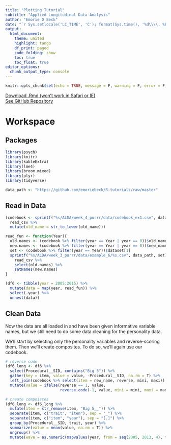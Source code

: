 ```yaml
---
title: "Plotting Tutorial"
subtitle: "Applied Longitudinal Data Analysis"
author: "Emorie D Beck"
date: "`r Sys.setlocale('LC_TIME', 'C'); format(Sys.time(), '%d\\\\. %B %Y')`"
output:
  html_document:
    theme: united
    highlight: tango
    df_print: paged
    code_folding: show
    toc: true
    toc_float: true
editor_options: 
  chunk_output_type: console
---
```


```r
knitr::opts_chunk$set(echo = TRUE, message = F, warning = F, error = F)
```

<a href="https://raw.githubusercontent.com/emoriebeck/R-tutorials/master/ALDA/week_4_plotting/week_4_plotting.Rmd" download>Download .Rmd (won't work in Safari or IE)</a>  
<a href="https://github.com/emoriebeck/R-tutorials/tree/master/ALDA/week_4_plotting" target="_blank">See GitHub Repository</a>  

# Workspace  
## Packages  
```r
library(psych)
library(knitr)
library(kableExtra)
library(lme4)
library(broom.mixed)
library(plyr)
library(tidyverse)

data_path <- "https://github.com/emoriebeck/R-tutorials/raw/master"
```

## Read in Data  
```r
(codebook <- sprintf("%s/ALDA/week_4_purrr/data/codebook_ex1.csv", data_path) %>%
  read_csv %>%
  mutate(old_name = str_to_lower(old_name)))

read_fun <- function(Year){
  old.names <- (codebook %>% filter(year == Year | year == 0))$old_name
  new.names <- (codebook %>% filter(year == Year | year == 0))$new_name
  set <- (codebook %>% filter(year == Year))$dataset[1]
  sprintf("%s/ALDA/week_3_purrr/data/example_6/%s.csv", data_path, set) %>%
    read_csv %>%
    select(old.names) %>%
    setNames(new.names)
}

(df6 <- tibble(year = 2005:2015) %>%
  mutate(data = map(year, read_fun)) %>%
  select(-year) %>%
  unnest(data))
```

## Clean Data  

Now the data are all loaded in and have been given informative variable names, but we still need to do some data cleaning for the personality data.  

We'll start by selecting only the personality variables and reverse-scoring them. Then we'll create composites. To do so, we'll again use our codebook.  

```r
# reverse code
(df6_long <- df6 %>%
  select(Procedural__SID, contains("Big 5")) %>%
  gather(key = item, value = value, -Procedural__SID, na.rm = T) %>%
  left_join(codebook %>% select(item = new_name, reverse, mini, maxi)) %>%
  mutate(value = ifelse(reverse == 1, value, 
                        reverse.code(-1, value, mini = mini, maxi = maxi))))

# create compoistes  
(df6_long <- df6_long %>%
  mutate(item = str_remove(item, "Big 5__")) %>%
  separate(item, c("trait", "item"), sep = "_") %>%
  separate(item, c("item", "year"), sep = "[.]") %>%
  group_by(Procedural__SID, trait, year) %>%
  summarize(value = mean(value, na.rm = T)) %>%
  ungroup() %>%
  mutate(wave = as.numeric(mapvalues(year, from = seq(2005, 2013, 4), to = seq(0, 2, 1)))))
```

```r

```

